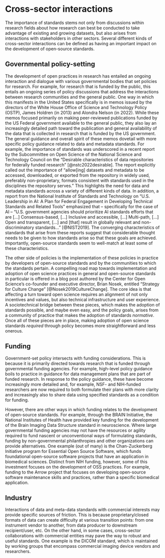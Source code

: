 # Cross-sector interactions {#sec-cross-sector}

The importance of standards stems not only from discussions within research
fields about how research can best be conducted to take advantage of existing
and growing datasets, but also arises from interactions with stakeholders in
other sectors. Several different kinds of cross-sector interactions can be
defined as having an important impact on the development of open-source
standards.

## Governmental policy-setting

The development of open practices in research has entailed an ongoing
interaction and dialogue with various governmental bodies that set policies for
research. For example, for research that is funded by the public, this entails
an ongoing series of policy discussions that address the interactions between
research communities and the general public. One way in which this manifests in
the United States specifically is in memos issued by the directors of the White
House Office of Science and Technology Policy (OSTP), James Holdren (in 2013)
and Alondra Nelson (in 2022). While these memos focused primarily on making
peer-reviewed publications funded by the US Federal government available to the
general public, they also lay an increasingly detailed path toward the
publication and general availability of the data that is collected in research
that is funded by the US government. The general guidance and overall spirit of
these memos dovetail with more specific policy guidance related to data and
metadata standards. For example, the importance of standards was underscored in
a recent report by the Subcommittee on Open Science of the National Science and
Technology Council on the "Desirable characteristics of data repositories for
federally funded research" [@nstc2022desirable]. The report explicitly called
out the importance of "allow[ing] datasets and metadata to be accessed,
downloaded, or exported from the repository in widely used, preferably
non-proprietary, formats consistent with standards used in the disciplines the
repository serves." This highlights the need for data and metadata standards
across a variety of different kinds of data. In addition, a report from the
National Institute of Standards and Technology on "U.S. Leadership in AI: A
Plan for Federal Engagement in Developing Technical Standards and Related
Tools" emphasized that -- specifically for the case of AI -- "U.S. government
agencies should prioritize AI standards efforts that are [...] Consensus-based,
[...] Inclusive and accessible, [...] Multi-path, [...] Open and transparent,
[...] and [that] result in globally relevant and non-discriminatory
standards..." [@NIST2019]. The converging characteristics of standards that
arise from these reports suggest that considerable thought needs to be given to
how standards arise so that these goals are achieved. Importantly, open-source
standards seem to well-match at least some of these characteristics.

The other side of policies is the implementation of these policies in practice
by developers of open-source standards and by the communities to which the
standards pertain. A compelling road map towards implementation and adoption of
open science practices in general and open-source standards in particular is
offered in a blog post authored by the Center for Open Science's co-founder and
executive director, Brian Nosek, entitled "Strategy for Culture Change"
[@Nosek2019CultureChange]. The core idea is that affecting a turn toward open
science requires an alignment of not only incentives and values, but also
technical infrastructure and user experience. A sociotechnical bridge between
these pieces, which makes the adoption of standards possible, and maybe even
easy, and the policy goals, arises from a community of practice that makes the
adoption of standards *normative*. Once all of these pieces are in place,
making adoption of open science standards *required* through policy becomes
more straightforward and less onerous.

## Funding

Government-set policy intersects with funding considerations. This is because
it is primarily directed towards research that is funded through governmental
funding agencies. For example, high-level policy guidance boils to practice in
guidance for data management plans that are part of funded research. In
response to the policy guidance, these have become increasingly more detailed
and, for example, NSF- and NIH-funded researchers are now required to both
formulate their plans with more clarity and increasingly also to share data
using specified standards as a condition for funding.

However, there are other ways in which funding relates to the development of
open-source standards. For example, through the BRAIN Initiative, the National
Institutes of Health have provided key funding for the development of the Brain
Imaging Data Structure standard in neuroscience. Where large governmental
funding agencies may not have the resources or agility required to fund nascent
or unconventional ways of formulating standards, funding by non-governmental
philanthropies and other organizations can provide alternatives. One example
(out of many) is the Chan-Zuckerberg Initiative program for Essential Open
Source Software, which funds foundational open-source software projects that
have an application in biomedical sciences. Distinct from NIH funding, however,
some of this investment focuses on the development of OSS practices. For
example, funding to the Arrow project that focuses on developing open-source
software maintenance skills and practices, rather than a specific biomedical
application.


## Industry

Interactions of data and meta-data standards with commercial interests may
provide specific sources of friction. This is because proprietary/closed
formats of data can create difficulty at various transition points: from one
instrument vendor to another, from data producer to downstream recipient/user,
etc. On the other hand, in some cases, cross-sector collaborations with
commercial entities may pave the way to robust and useful standards. One
example is the DICOM standard, which is maintained by working groups that
encompass commercial imaging device vendors and researchers.





